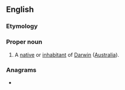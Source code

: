 ==English==

===Etymology===
{{suffix|en|Darwin|er}}

===Proper noun===
{{en-proper noun|-}}

# A [[native]] or [[inhabitant]] of [[Darwin]] ([[Australia]]).

===Anagrams===
* {{anagrams|en|a=adeinrrw|draw rein}}